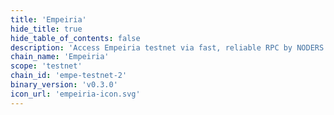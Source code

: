 ```yaml
---
title: 'Empeiria'
hide_title: true
hide_table_of_contents: false
description: 'Access Empeiria testnet via fast, reliable RPC by NODERS — no limits, Omnichain-ready, and built for scalable Web3'
chain_name: 'Empeiria'
scope: 'testnet'
chain_id: 'empe-testnet-2'
binary_version: 'v0.3.0'
icon_url: 'empeiria-icon.svg'
---
```



<ChainLayout>
  <ChainHero
    name="Empeiria"
    iconUrl="img/empeiria-icon.svg"
    bgColor="#890098"
    scope="testnet"
    chainId="empe-testnet-2"
    nodeVersion="v0.3.0"
    token=""
    stakeUrl=""
    restakeUrl=""
    websiteUrl="https://empe.io/"
    githubUrl="https://github.com/empe-io"
    xUrl="https://twitter.com/empe_io"
    discordUrl=""
  />

  <ProductLinks
    appUrl=""
    appImageUrl="img/products/"
    explorerUrl=""
    explorerImageUrl="img/products/"
    faucetUrl=""
  />

  <ToolsGrid
    chainName="empeiria"
    scope="testnet"
    showInstall={true}
    showUpgrade={true}
    showGenesis={true}
    showCli={true}
    showEndpoints={true}
    showStateSync={true}
    showSnapshot={true}
    showLivePeers={true}
    showSeed={true}
    showAddressBook={true}
    showExplorersList={true}
    showPublicEndpoints={false}
    showUsefulTools={true}
    showUpgradeWatcher={false}
  />

</ChainLayout>
